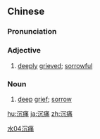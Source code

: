 ==Chinese==
{{zh-forms}}

===Pronunciation===
{{zh-pron
|m=chéntòng
|c=cam4 tung3
|cat=a,n
}}

===Adjective===
{{zh-adj}}

# [[deeply]] [[grieved]]; [[sorrowful]]

===Noun===
{{zh-noun}}

# [[deep]] [[grief]]; [[sorrow]]

[[Category:Advanced Mandarin|水04沉痛]]

[[hu:沉痛]]
[[ja:沉痛]]
[[zh:沉痛]]